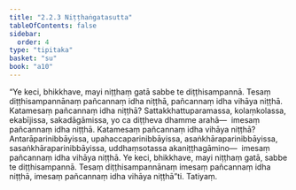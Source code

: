 ```yaml
---
title: "2.2.3 Niṭṭhaṅgatasutta"
tableOfContents: false
sidebar:
  order: 4
type: "tipitaka"
basket: "su"
book: "a10"
---
```



<DynamicBreadcrumb />

<Division number="63" book="a10">

<Paragraph number="466" book="a10">
“Ye keci, bhikkhave, mayi niṭṭhaṃ gatā sabbe te diṭṭhisampannā. Tesaṃ diṭṭhisampannānaṃ pañcannaṃ idha niṭṭhā, pañcannaṃ idha vihāya niṭṭhā. Katamesaṃ pañcannaṃ idha niṭṭhā? Sattakkhattuparamassa, kolaṃkolassa, ekabījissa, sakadāgāmissa, yo ca diṭṭheva dhamme arahā—  imesaṃ pañcannaṃ idha niṭṭhā. Katamesaṃ pañcannaṃ idha vihāya niṭṭhā? Antarāparinibbāyissa, upahaccaparinibbāyissa, asaṅkhāraparinibbāyissa, sasaṅkhāraparinibbāyissa, uddhaṃsotassa akaniṭṭhagāmino—  imesaṃ pañcannaṃ idha vihāya niṭṭhā. Ye keci, bhikkhave, mayi niṭṭhaṃ gatā, sabbe te diṭṭhisampannā. Tesaṃ diṭṭhisampannānaṃ imesaṃ pañcannaṃ idha niṭṭhā, imesaṃ pañcannaṃ idha vihāya niṭṭhā”ti.

</Paragraph>
</Division>

<Paragraph number="467" type="center" book="a10">
Tatiyaṃ.
</Paragraph>